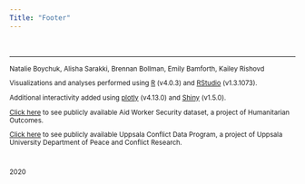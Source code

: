 ```yaml
---
Title: "Footer"
---
```


<html>
  
&nbsp;
<hr />

<small>
  

  Natalie Boychuk, Alisha Sarakki, Brennan Bollman, Emily Bamforth, Kailey Rishovd
</p>

<p style="text-align: center;">
Visualizations and analyses performed using <a href="https://www.r-project.org/about.html">R</a> (v4.0.3) and <a href="https://rstudio.com">RStudio</a> (v1.3.1073). <br>

<p style="text-align: center;">
Additional interactivity added using <a href="https://plot.ly/">plotly</a> (v4.13.0) and <a href="https://shiny.rstudio.com/">Shiny</a> (v1.5.0). <br>

<p style="text-align: center;">
<a href="https://aidworkersecurity.org/">Click here</a> to see publicly available Aid Worker Security dataset, a project of Humanitarian Outcomes. 

<p style="text-align: center;">
<a href="https://ucdp.uu.se/">Click here</a> to see publicly available Uppsala Conflict Data Program, a project of Uppsala University Department of Peace and Conflict Research. 

<br>

2020
</p>

</small>

</html>